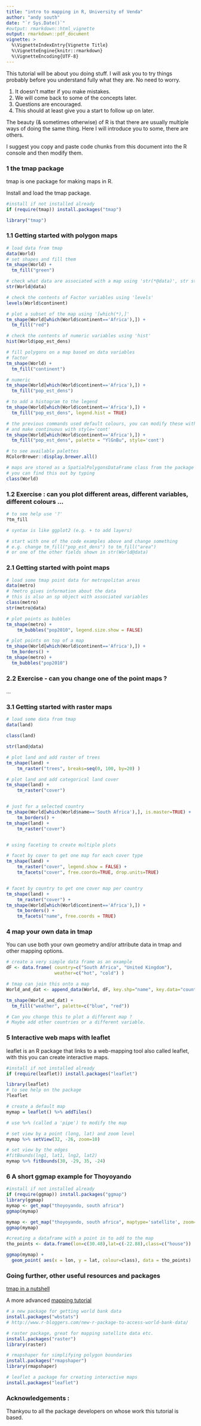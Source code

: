 ```yaml
---
title: "intro to mapping in R, University of Venda"
author: "andy south"
date: "`r Sys.Date()`"
#output: rmarkdown::html_vignette
output: rmarkdown::pdf_document
vignette: >
  %\VignetteIndexEntry{Vignette Title}
  %\VignetteEngine{knitr::rmarkdown}
  %\VignetteEncoding{UTF-8}
---
```



This tutorial will be about you doing stuff. I will ask you to try things probably before you understand fully what they are. No need to worry.

1.  It doesn't matter if you make mistakes.
1.  We will come back to some of the concepts later.
1.  Questions are encouraged.
1.  This should at least give you a start to follow up on later.

The beauty (& sometimes otherwise) of R is that there are usually multiple ways of doing the same thing. Here I will introduce you to some, there are others.

I suggest you copy and paste code chunks from this document into the R console and then modify them.

### 1 the tmap package

tmap is one package for making maps in R.

Install and load the tmap package.
```r
#install if not installed already
if (require(tmap)) install.packages("tmap")
```

```r
library("tmap")
```

### 1.1 Getting started with polygon maps
```r


# load data from tmap
data(World)
# set shapes and fill them
tm_shape(World) +
  tm_fill("green")

# check what data are associated with a map using 'str(*@data)', str stands for structure
str(World@data)

# check the contents of Factor variables using 'levels'
levels(World$continent)

# plot a subset of the map using '[which(*),]'
tm_shape(World[which(World$continent=='Africa'),]) +
  tm_fill("red")

# check the contents of numeric variables using 'hist'
hist(World$pop_est_dens)

# fill polygons on a map based on data variables
# factor
tm_shape(World) +
  tm_fill("continent")

# numeric
tm_shape(World[which(World$continent=='Africa'),]) +
  tm_fill("pop_est_dens")

# to add a histogram to the legend
tm_shape(World[which(World$continent=='Africa'),]) +
  tm_fill("pop_est_dens", legend.hist = TRUE)

# the previous commands used default colours, you can modify these with 'palette'
# and make continuous with style='cont'
tm_shape(World[which(World$continent=='Africa'),]) +
  tm_fill("pop_est_dens", palette = "YlGnBu", style='cont')

# to see available palettes 
RColorBrewer::display.brewer.all()

# maps are stored as a SpatialPolygonsDataFrame class from the package sp
# you can find this out by typing
class(World)

```

### 1.2 Exercise : can you plot different areas, different variables, different colours ...

```r
# to see help use '?'
?tm_fill

# syntax is like ggplot2 (e.g. + to add layers)

# start with one of the code examples above and change something
# e.g. change tm_fill("pop_est_dens") to tm_fill("area") 
# or one of the other fields shown in str(World@data)


```



### 2.1 Getting started with point maps
```r

# load some tmap point data for metropolitan areas
data(metro)
# ?metro gives information about the data
# this is also an sp object with associated variables
class(metro)
str(metro@data)

# plot points as bubbles
tm_shape(metro) +
    tm_bubbles("pop2010", legend.size.show = FALSE)

# plot points on top of a map
tm_shape(World[which(World$continent=='Africa'),]) +
  tm_borders() +
tm_shape(metro) + 
  tm_bubbles("pop2010")

```

### 2.2 Exercise - can you change one of the point maps ?

...



### 3.1 Getting started with raster maps

```r

# load some data from tmap
data(land)

class(land)

str(land@data)

# plot land and add raster of trees
tm_shape(land) + 
    tm_raster("trees", breaks=seq(0, 100, by=20) )

# plot land and add categorical land cover
tm_shape(land) + 
    tm_raster("cover")


# just for a selected country
tm_shape(World[which(World$name=='South Africa'),], is.master=TRUE) +
    tm_borders() +
tm_shape(land) + 
    tm_raster("cover")


# using faceting to create multiple plots

# facet by cover to get one map for each cover type
tm_shape(land) + 
    tm_raster("cover", legend.show = FALSE) +
    tm_facets("cover", free.coords=TRUE, drop.units=TRUE)   


# facet by country to get one cover map per country
tm_shape(land) + 
    tm_raster("cover") + 
tm_shape(World[which(World$continent=='Africa'),]) +
    tm_borders() +
    tm_facets("name", free.coords = TRUE)

```



### 4 map your own data in tmap
You can use both your own geometry and/or attribute data in tmap and other mapping options.

```r

# create a very simple data frame as an example
dF <- data.frame( country=c("South Africa", "United Kingdom"),
                  weather=c("hot", "cold") )

# tmap can join this onto a map
World_and_dat <- append_data(World, dF, key.shp="name", key.data="country")

tm_shape(World_and_dat) +
  tm_fill("weather", palette=c("blue", "red"))

# Can you change this to plot a different map ? 
# Maybe add other countries or a different variable.

```


### 5 Interactive web maps with leaflet

leaflet is an R package that links to a web-mapping tool also called leaflet, with this you can create interactive maps.
```r
#install if not installed already
if (require(leaflet)) install.packages("leaflet")
```


```r
library(leaflet)
# to see help on the package
?leaflet

# create a default map
mymap = leaflet() %>% addTiles()

# use %>% (called a 'pipe') to modify the map

# set view by a point (long, lat) and zoom level
mymap %>% setView(32, -26, zoom=10)

# set view by the edges
#fitBounds(lng1, lat1, lng2, lat2)
mymap %>% fitBounds(30, -29, 35, -24)

```


### 6 A short ggmap example for Thoyoyando

```r

#install if not installed already
if (require(ggmap)) install.packages("ggmap")
library(ggmap)
mymap <- get_map("thoyoyando, south africa")
ggmap(mymap)

mymap <- get_map("thoyoyando, south africa", maptype='satellite', zoom=15)
ggmap(mymap)

#creating a dataframe with a point in to add to the map
tho_points <- data.frame(lon=c(30.48),lat=c(-22.88),class=c("house"))

ggmap(mymap) +
  geom_point( aes(x = lon, y = lat, colour=class), data = tho_points)

```



### Going further, other useful resources and packages

[tmap in a nutshell](https://cran.r-project.org/web/packages/tmap/vignettes/tmap-nutshell.html)

A more advanced [mapping tutorial](github.com/Robinlovelace/Creating-maps-in-R/raw/master/intro-spatial-rl.pdf)


```r

# a new package for getting world bank data
install.packages("wbstats")
# http://www.r-bloggers.com/new-r-package-to-access-world-bank-data/

# raster package, great for mapping satellite data etc.
install.packages("raster")
library(raster)

# rmapshaper for simplifying polygon boundaries
install.packages("rmapshaper")
library(rmapshaper)

# leaflet a package for creating interactive maps
install.packages("leaflet")


```


### Acknowledgements :
Thankyou to all the package developers on whose work this tutorial is based.


